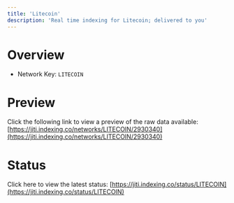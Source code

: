 ```yaml
---
title: 'Litecoin'
description: 'Real time indexing for Litecoin; delivered to you'
---
```


# Overview
- Network Key: `LITECOIN`

# Preview
Click the following link to view a preview of the raw data available: [https://jiti.indexing.co/networks/LITECOIN/2930340](https://jiti.indexing.co/networks/LITECOIN/2930340)

# Status
Click here to view the latest status: [https://jiti.indexing.co/status/LITECOIN](https://jiti.indexing.co/status/LITECOIN)

